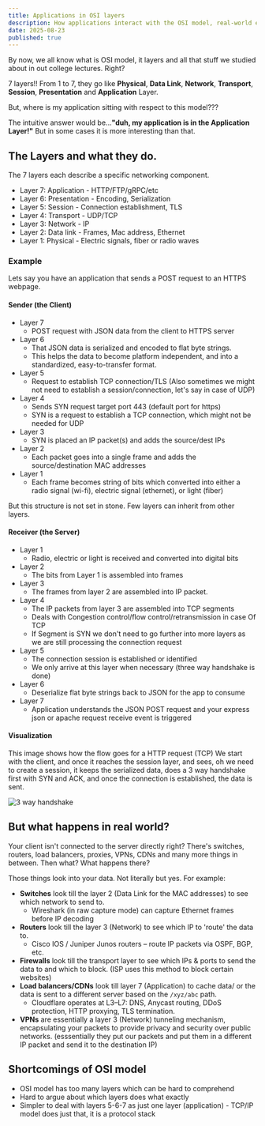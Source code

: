 ```yaml
---
title: Applications in OSI layers
description: How applications interact with the OSI model, real-world examples and the role of networking devices at each layer.
date: 2025-08-23
published: true
---
```


By now, we all know what is OSI model, it layers and all that stuff we studied about in out college lectures. Right?

7 layers!! From 1 to 7, they go like **Physical**, **Data Link**, **Network**, **Transport**, **Session**, **Presentation** and **Application** Layer.

But, where is my application sitting with respect to this model???

The intuitive answer would be...**"duh, my application is in the Application Layer!"** But in some cases it is more interesting than that.

## The Layers and what they do.

The 7 layers each describe a specific networking component.

- Layer 7: Application - HTTP/FTP/gRPC/etc
- Layer 6: Presentation - Encoding, Serialization
- Layer 5: Session - Connection establishment, TLS
- Layer 4: Transport - UDP/TCP
- Layer 3: Network - IP
- Layer 2: Data link - Frames, Mac address, Ethernet
- Layer 1: Physical - Electric signals, fiber or radio waves

### Example

Lets say you have an application that sends a POST request to an HTTPS webpage.

#### Sender (the Client)

- Layer 7
  - POST request with JSON data from the client to HTTPS server
- Layer 6
  - That JSON data is serialized and encoded to flat byte strings.
  - This helps the data to become platform independent, and into a standardized, easy-to-transfer format.
- Layer 5
  - Request to establish TCP connection/TLS (Also sometimes we might not need to establish a session/connection, let's say in case of UDP)
- Layer 4
  - Sends SYN request target port 443 (default port for https)
  - SYN is a request to establish a TCP connection, which might not be needed for UDP
- Layer 3
  - SYN is placed an IP packet(s) and adds the source/dest IPs
- Layer 2
  - Each packet goes into a single frame and adds the source/destination MAC addresses
- Layer 1
  - Each frame becomes string of bits which converted into either a radio signal (wi-fi), electric signal (ethernet), or light (fiber)

But this structure is not set in stone. Few layers can inherit from other layers.

#### Receiver (the Server)

- Layer 1
  - Radio, electric or light is received and converted into digital bits
- Layer 2
  - The bits from Layer 1 is assembled into frames
- Layer 3
  - The frames from layer 2 are assembled into IP packet.
- Layer 4
  - The IP packets from layer 3 are assembled into TCP segments
  - Deals with Congestion control/flow control/retransmission in case Of TCP
  - If Segment is SYN we don't need to go further into more layers as we are still processing the connection request
- Layer 5
  - The connection session is established or identified
  - We only arrive at this layer when necessary (three way handshake is done)
- Layer 6
  - Deserialize flat byte strings back to JSON for the app to consume
- Layer 7
  - Application understands the JSON POST request and your express json or apache request receive event is triggered

#### Visualization

This image shows how the flow goes for a HTTP request (TCP)
We start with the client, and once it reaches the session layer, and sees, oh we need to create a session, it keeps the serialized data, does a 3 way handshake first with SYN and ACK, and once the connection is established, the data is sent.

<Image
  className="mx-auto rounded-lg"
  alt="3 way handshake"
  src="/images/blog/osi-model/3-way-handshake.png"
  width={600}
  height={100}
/>

## But what happens in real world?

Your client isn't connected to the server directly right? There's switches, routers, load balancers, proxies, VPNs, CDNs and many more things in between. Then what? What happens there?

Those things look into your data. Not literally but yes. For example:

- **Switches** look till the layer 2 (Data Link for the MAC addresses) to see which network to send to.
  - Wireshark (in raw capture mode) can capture Ethernet frames before IP decoding
- **Routers** look till the layer 3 (Network) to see which IP to 'route' the data to.
  - Cisco IOS / Juniper Junos routers – route IP packets via OSPF, BGP, etc.
- **Firewalls** look till the transport layer to see which IPs & ports to send the data to and which to block. (ISP uses this method to block certain websites)
- **Load balancers/CDNs** look till layer 7 (Application) to cache data/ or the data is sent to a different server based on the `/xyz/abc` path.
  - Cloudflare operates at L3–L7: DNS, Anycast routing, DDoS protection, HTTP proxying, TLS termination.
- **VPNs** are essentially a layer 3 (Network) tunneling mechanism, encapsulating your packets to provide privacy and security over public networks. (esssentially they put our packets and put them in a different IP packet and send it to the destination IP)

## Shortcomings of OSI model

- OSI model has too many layers which can be hard to comprehend
- Hard to argue about which layers does what exactly
- Simpler to deal with layers 5-6-7 as just one layer (application) - TCP/IP model does just that, it is a protocol stack